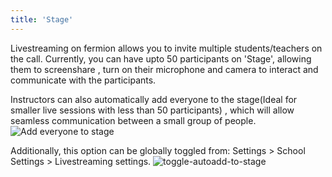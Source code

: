 ```yaml
---
title: 'Stage'
---
```


Livestreaming on fermion allows you to invite multiple students/teachers on the call. Currently, you can have upto 50 participants on 'Stage', allowing them to screenshare , turn on their microphone and camera to interact and communicate with the participants.

Instructors can also automatically add everyone to the stage(Ideal for smaller live sessions with less than 50 participants) , which will allow seamless communication between a small group of people.
![Add everyone to stage](https://67d6ad5ef66ee0901532fd2f.storage.fermion.app/public-uncached/object-store-public-files/uploads/22-09-2025/seelen-ui_b0OT9b6Nzn.kpfkdw.png)

Additionally, this option can be globally toggled from: Settings > School Settings > Livestreaming settings.
![toggle-autoadd-to-stage](https://67d6ad5ef66ee0901532fd2f.storage.fermion.app/public-uncached/object-store-public-files/uploads/01-10-2025/Arc_MzVBFUJ7g1.mqcock.png)